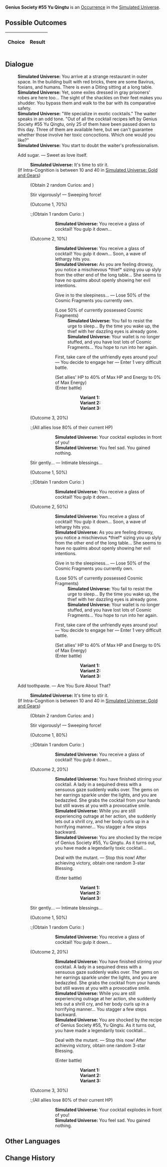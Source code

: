 {{Simulated Universe Event Infobox
|title         = Genius Society #55 Yu Qingtu
|image         = Random Event 7.png
|type          =
|domains_su    = Occurrence
|domains_ext   = Occurrence
|domains_swarm = 
|domains_gng   = 
|requirements  =
|prev          = 
|next          = 
|indexRewards  =
|characters    = 
}}
'''Genius Society #55 Yu Qingtu''' is an [[Simulated Universe/Occurrence|Occurrence]] in the [[Simulated Universe]].

==Possible Outcomes==
{| class="article-table"
!Choice
!Result

|}

<!--
==Gameplay Notes==

-->
==Dialogue==
{{Dialogue Start}}
:'''Simulated Universe:''' You arrive at a strange restaurant in outer space. In the building built with red bricks, there are some Bavirus, foxians, and humans. There is even a Diting sitting at a long table.
:'''Simulated Universe:''' Yet, some exiles dressed in gray prisoners' robes are here too... The sight of the shackles on their feet makes you shudder. You bypass them and walk to the bar with its comparative safety.
:'''Simulated Universe:''' "We specialize in exotic cocktails." The waiter speaks in an odd tone. "Out of all the cocktail recipes left by Genius Society #55 Yu Qingtu, only 25 of them have been passed down to this day. Three of them are available here, but we can't guarantee whether those involve her toxic concoctions. Which one would you like?"
:'''Simulated Universe:''' You start to doubt the waiter's professionalism.
:{{DIcon|Star}} Add sugar. &mdash; Sweet as love itself.
::'''Simulated Universe:''' It's time to stir it.
:;(If Intra-Cognition is between 10 and 40 in [[Simulated Universe: Gold and Gears]])
::{{SU Special Dialogue|Erudition|Extrapolate a better "method."|Bottoms up...}}
::;(Obtain 2 random Curios<nowiki>:</nowiki> {{Item|The Pinkest Collision|20|type=Curio|link=Simulated_Universe/Curio#The_Pinkest_Collision}} and {{Item|Thalan Toxi-Flame|20|type=Curio|link=Simulated_Universe/Curio#Thalan_Toxi-Flame}})
::{{DIcon|Star}} Stir vigorously! &mdash; Sweeping force!
::;(Outcome 1, 70%)
:::;(Obtain 1 random Curio<nowiki>:</nowiki> {{Item|The Pinkest Collision|20|type=Curio|link=Simulated_Universe/Curio#The_Pinkest_Collision}})
::::'''Simulated Universe:''' You receive a glass of cocktail! You gulp it down...
::;(Outcome 2, 10%)
::::'''Simulated Universe:''' You receive a glass of cocktail! You gulp it down... Soon, a wave of lethargy hits you.
::::'''Simulated Universe:''' As you are feeling drowsy, you notice a mischievous *thief* sizing you up slyly from the other end of the long table... She seems to have no qualms about openly showing her evil intentions.
::::{{DIcon|Star}} Give in to the sleepiness... &mdash; Lose 50% of the Cosmic Fragments you currently own.
::::;(Lose 50% of currently possessed Cosmic Fragments)
:::::'''Simulated Universe:''' You fail to resist the urge to sleep... By the time you wake up, the thief with her dazzling eyes is already gone.
:::::'''Simulated Universe:''' Your wallet is no longer stuffed, and you have lost lots of Cosmic Fragments... You hope to run into her again.
::::{{DIcon|Star}} First, take care of the unfriendly eyes around you! &mdash; You decide to engage her &mdash; Enter 1 very difficult battle.
::::;(Set allies' HP to 40% of Max HP and Energy to 0% of Max Energy)
::::;(Enter battle)
::::::'''Variant 1:''' {{Enemy List|Silvermane Lieutenant*1/ATK +%, DEF +%, HP +%, SPD +%, Toughness +%}}
::::::'''Variant 2:''' {{Enemy List|Aurumaton Gatekeeper*1/ATK +%, DEF +%, HP +%, SPD +%, Toughness +%}}
::::::'''Variant 3:''' {{Enemy List|Disciples of Sanctus Medicus: Shape Shifter*1/ATK +%, DEF +%, HP +%, SPD +%, Toughness +%}}
::;(Outcome 3, 20%)
:::;(All allies lose 80% of their current HP)
::::'''Simulated Universe:''' Your cocktail explodes in front of you!
::::'''Simulated Universe:''' You feel sad. You gained nothing.
::{{DIcon|Star}} Stir gently... &mdash; Intimate blessings...
::;(Outcome 1, 50%)
:::;(Obtain 1 random Curio<nowiki>:</nowiki> {{Item|The Pinkest Collision|20|type=Curio|link=Simulated_Universe/Curio#The_Pinkest_Collision}})
::::'''Simulated Universe:''' You receive a glass of cocktail! You gulp it down...
::;(Outcome 2, 50%)
::::'''Simulated Universe:''' You receive a glass of cocktail! You gulp it down... Soon, a wave of lethargy hits you.
::::'''Simulated Universe:''' As you are feeling drowsy, you notice a mischievous *thief* sizing you up slyly from the other end of the long table... She seems to have no qualms about openly showing her evil intentions.
::::{{DIcon|Star}} Give in to the sleepiness... &mdash; Lose 50% of the Cosmic Fragments you currently own.
::::;(Lose 50% of currently possessed Cosmic Fragments)
:::::'''Simulated Universe:''' You fail to resist the urge to sleep... By the time you wake up, the thief with her dazzling eyes is already gone.
:::::'''Simulated Universe:''' Your wallet is no longer stuffed, and you have lost lots of Cosmic Fragments... You hope to run into her again.
::::{{DIcon|Star}} First, take care of the unfriendly eyes around you! &mdash; You decide to engage her &mdash; Enter 1 very difficult battle.
::::;(Set allies' HP to 40% of Max HP and Energy to 0% of Max Energy)
::::;(Enter battle)
::::::'''Variant 1:''' {{Enemy List|Silvermane Lieutenant*1/ATK +%, DEF +%, HP +%, SPD +%, Toughness +%}}
::::::'''Variant 2:''' {{Enemy List|Aurumaton Gatekeeper*1/ATK +%, DEF +%, HP +%, SPD +%, Toughness +%}}
::::::'''Variant 3:''' {{Enemy List|Disciples of Sanctus Medicus: Shape Shifter*1/ATK +%, DEF +%, HP +%, SPD +%, Toughness +%}}
:{{DIcon|Star}} Add toothpaste. &mdash; Are You Sure About That?
::'''Simulated Universe:''' It's time to stir it.
:;(If Intra-Cognition is between 10 and 40 in [[Simulated Universe: Gold and Gears]])
::{{SU Special Dialogue|Erudition|Extrapolate a better "method."|Bottoms up...}}
::;(Obtain 2 random Curios<nowiki>:</nowiki> {{Item|The Pinkest Collision|20|type=Curio|link=Simulated_Universe/Curio#The_Pinkest_Collision}} and {{Item|Thalan Toxi-Flame|20|type=Curio|link=Simulated_Universe/Curio#Thalan_Toxi-Flame}})
::{{DIcon|Star}} Stir vigorously! &mdash; Sweeping force!
::;(Outcome 1, 80%)
:::;(Obtain 1 random Curio<nowiki>:</nowiki> {{Item|Thalan Toxi-Flame|20|type=Curio|link=Simulated_Universe/Curio#Thalan_Toxi-Flame}})
::::'''Simulated Universe:''' You receive a glass of cocktail! You gulp it down...
::;(Outcome 2, 20%)
::::'''Simulated Universe:''' You have finished stirring your cocktail. A lady in a sequined dress with a sensuous gaze suddenly walks over. The gems on her earrings sparkle under the lights, and you are bedazzled. She grabs the cocktail from your hands but still waves at you with a provocative smile.
::::'''Simulated Universe:''' While you are still experiencing outrage at her action, she suddenly lets out a shrill cry, and her body curls up in a horrifying manner... You stagger a few steps backward.
::::'''Simulated Universe:''' You are shocked by the recipe of Genius Society #55, Yu Qingtu. As it turns out, you have made a legendarily toxic cocktail...
::::{{DIcon|Star}} Deal with the mutant. &mdash; Stop this now! After achieving victory, obtain one random 3-star Blessing.
::::;(Enter battle)
::::::'''Variant 1:''' {{Enemy List|Disciples of Sanctus Medicus: Shape Shifter (Bug)*1/ATK +%, DEF +%, HP +%, SPD +%, Toughness +%}}
::::::'''Variant 2:''' {{Enemy List|Stormbringer (Bug)*1/ATK +%, DEF +%, HP +%, SPD +%, Toughness +%}}
::::::'''Variant 3:''' {{Enemy List|Everwinter Shadewalker*2/ATK +%, DEF +%, HP +%, SPD +%, Toughness +%;Guardian Shadow (Bug)*1/ATK +%, DEF +%, HP +%, SPD +%, Toughness +%}}
::{{DIcon|Star}} Stir gently... &mdash; Intimate blessings...
::;(Outcome 1, 50%)
:::;(Obtain 1 random Curio<nowiki>:</nowiki> {{Item|Thalan Toxi-Flame|20|type=Curio|link=Simulated_Universe/Curio#Thalan_Toxi-Flame}})
::::'''Simulated Universe:''' You receive a glass of cocktail! You gulp it down...
::;(Outcome 2, 20%)
::::'''Simulated Universe:''' You have finished stirring your cocktail. A lady in a sequined dress with a sensuous gaze suddenly walks over. The gems on her earrings sparkle under the lights, and you are bedazzled. She grabs the cocktail from your hands but still waves at you with a provocative smile.
::::'''Simulated Universe:''' While you are still experiencing outrage at her action, she suddenly lets out a shrill cry, and her body curls up in a horrifying manner... You stagger a few steps backward.
::::'''Simulated Universe:''' You are shocked by the recipe of Genius Society #55, Yu Qingtu. As it turns out, you have made a legendarily toxic cocktail...
::::{{DIcon|Star}} Deal with the mutant. &mdash; Stop this now! After achieving victory, obtain one random 3-star Blessing.
::::;(Enter battle)
::::::'''Variant 1:''' {{Enemy List|Disciples of Sanctus Medicus: Shape Shifter (Bug)*1/ATK +%, DEF +%, HP +%, SPD +%, Toughness +%}}
::::::'''Variant 2:''' {{Enemy List|Stormbringer (Bug)*1/ATK +%, DEF +%, HP +%, SPD +%, Toughness +%}}
::::::'''Variant 3:''' {{Enemy List|Everwinter Shadewalker*2/ATK +%, DEF +%, HP +%, SPD +%, Toughness +%;Guardian Shadow (Bug)*1/ATK +%, DEF +%, HP +%, SPD +%, Toughness +%}}
::;(Outcome 3, 30%)
:::;(All allies lose 80% of their current HP)
::::'''Simulated Universe:''' Your cocktail explodes in front of you!
::::'''Simulated Universe:''' You feel sad. You gained nothing.
{{Dialogue End}}

==Other Languages==
{{Other Languages
|en   = Genius Society #55 Yu Qingtu
|zhs  = 天才俱乐部#55余清涂
|zht  = 天才俱樂部#55余清涂
|ja   = {{Rubi|天才|てんさい}}クラブ#55{{Rubi|余清塗|よせいと}}
|ko   = 지니어스 클럽 #55 여청도
|es   = Yu Qingtu, miembro n.º 55 del Círculo de Genios
|fr   = Yu Qingtu, membre n° 55 de la Société des génies
|ru   = Член Общества гениев №&nbsp;55 Юй Цинту
|th   = Yu Qingtu #55 แห่งสมาคมอัจฉริยะ
|vi   = CLB Thiên Tài #55 Yu Qingtu
|de   = Yu Qingtu, Geniusgesellschaft Nr. 55
|id   = Genius Society #55 Yu Qingtu
|pt   = Sociedade de Gênios #55 Yu Qingtu
}}

==Change History==
{{Change History|<!--unknown-->}}
